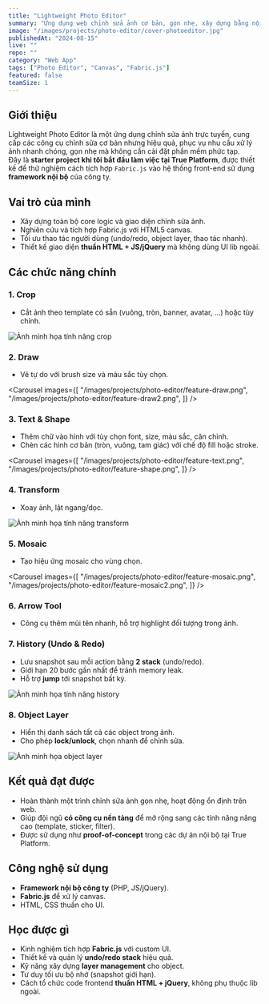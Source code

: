 ```yaml
---
title: "Lightweight Photo Editor"
summary: "Ứng dụng web chỉnh sửa ảnh cơ bản, gọn nhẹ, xây dựng bằng nội bộ framework PHP + JS/jQuery, tận dụng Fabric.js cho canvas."
image: "/images/projects/photo-editor/cover-photoeditor.jpg"
publishedAt: "2024-08-15"
live: ""  
repo: ""  
category: "Web App"
tags: ["Photo Editor", "Canvas", "Fabric.js"]
featured: false
teamSize: 1
---
```


## Giới thiệu

Lightweight Photo Editor là một ứng dụng chỉnh sửa ảnh trực tuyến, cung cấp các công cụ chỉnh sửa cơ bản nhưng hiệu quả, phục vụ nhu cầu xử lý ảnh nhanh chóng, gọn nhẹ mà không cần cài đặt phần mềm phức tạp.  
Đây là **starter project khi tôi bắt đầu làm việc tại True Platform**, được thiết kế để thử nghiệm cách tích hợp `Fabric.js` vào hệ thống front-end sử dụng **framework nội bộ** của công ty.

## Vai trò của mình

- Xây dựng toàn bộ core logic và giao diện chỉnh sửa ảnh.  
- Nghiên cứu và tích hợp Fabric.js với HTML5 canvas.  
- Tối ưu thao tác người dùng (undo/redo, object layer, thao tác nhanh).  
- Thiết kế giao diện **thuần HTML + JS/jQuery** mà không dùng UI lib ngoài.

## Các chức năng chính

### 1. Crop
- Cắt ảnh theo template có sẵn (vuông, tròn, banner, avatar, …) hoặc tùy chỉnh.  

<Image
  src="/images/projects/photo-editor/feature-crop.png"
  alt="Ảnh minh họa tính năng crop"
  width={1919}
  height={908}
  className="w-full h-auto"
/>

### 2. Draw
- Vẽ tự do với brush size và màu sắc tùy chọn.  

<Carousel
  images={[
    "/images/projects/photo-editor/feature-draw.png",
    "/images/projects/photo-editor/feature-draw2.png",
  ]}
/>

### 3. Text & Shape
- Thêm chữ vào hình với tùy chọn font, size, màu sắc, căn chỉnh.  
- Chèn các hình cơ bản (tròn, vuông, tam giác) với chế độ fill hoặc stroke.  

<Carousel
  images={[
    "/images/projects/photo-editor/feature-text.png",
    "/images/projects/photo-editor/feature-shape.png",
  ]}
/>

### 4. Transform
- Xoay ảnh, lật ngang/dọc.  

<Image
  src="/images/projects/photo-editor/feature-transform.png"
  alt="Ảnh minh họa tính năng transform"
  width={1919}
  height={908}
  className="w-full h-auto"
/>

### 5. Mosaic
- Tạo hiệu ứng mosaic cho vùng chọn.  

<Carousel
  images={[
    "/images/projects/photo-editor/feature-mosaic.png",
    "/images/projects/photo-editor/feature-mosaic2.png",
  ]}
/>

### 6. Arrow Tool
- Công cụ thêm mũi tên nhanh, hỗ trợ highlight đối tượng trong ảnh.  

### 7. History (Undo & Redo)
- Lưu snapshot sau mỗi action bằng **2 stack** (undo/redo).  
- Giới hạn 20 bước gần nhất để tránh memory leak.  
- Hỗ trợ **jump** tới snapshot bất kỳ.  

<Image
  src="/images/projects/photo-editor/feature-history.png"
  alt="Ảnh minh họa tính năng history"
  width={1919}
  height={908}
  className="w-full h-auto"
/>

### 8. Object Layer
- Hiển thị danh sách tất cả các object trong ảnh.  
- Cho phép **lock/unlock**, chọn nhanh để chỉnh sửa.  

<Image
  src="/images/projects/photo-editor/feature-object-layer.png"
  alt="Ảnh minh họa object layer"
  width={1919}
  height={908}
  className="w-full h-auto"
/>

## Kết quả đạt được

- Hoàn thành một trình chỉnh sửa ảnh gọn nhẹ, hoạt động ổn định trên web.  
- Giúp đội ngũ **có công cụ nền tảng** để mở rộng sang các tính năng nâng cao (template, sticker, filter).  
- Được sử dụng như **proof-of-concept** trong các dự án nội bộ tại True Platform.  

## Công nghệ sử dụng

- **Framework nội bộ công ty** (PHP, JS/jQuery).  
- **Fabric.js** để xử lý canvas.  
- HTML, CSS thuần cho UI.  

## Học được gì

- Kinh nghiệm tích hợp **Fabric.js** với custom UI.  
- Thiết kế và quản lý **undo/redo stack** hiệu quả.  
- Kỹ năng xây dựng **layer management** cho object.  
- Tư duy tối ưu bộ nhớ (snapshot giới hạn).  
- Cách tổ chức code frontend **thuần HTML + jQuery**, không phụ thuộc lib ngoài.
